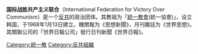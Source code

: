 {{Unreferenced|time=2019-09-20T03:12:10+00:00}}
'''国际战胜共产主义联合'''（International Federation for Victory Over Communism）是一个[[反共|反共]]的政治团体。其教祖为「[[統一教會|統一教會]](統一協會)」，设立韩国，于1968年1月13日建立。機關報为《思想新聞》，月刊雜誌为《世界思想》。其關聯公司的「世界日報公司」發行日刊新聞《世界日報》。
{{组织小作品}}

[[Category:統一教|Category:統一教]]
[[Category:反共組織|Category:反共組織]]